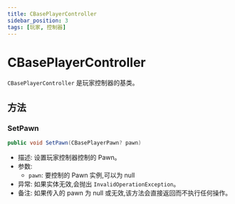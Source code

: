 ```yaml
---
title: CBasePlayerController
sidebar_position: 3
tags: [玩家, 控制器]
---
```


# CBasePlayerController

`CBasePlayerController` 是玩家控制器的基类。

## 方法

### SetPawn
```csharp
public void SetPawn(CBasePlayerPawn? pawn)
```
- 描述: 设置玩家控制器控制的 Pawn。
- 参数:
  - `pawn`: 要控制的 Pawn 实例,可以为 null
- 异常: 如果实体无效,会抛出 `InvalidOperationException`。
- 备注: 如果传入的 pawn 为 null 或无效,该方法会直接返回而不执行任何操作。 